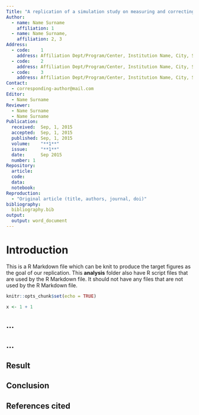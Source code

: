 ```yaml
---
Title: "A replication of a simulation study on measuring and correcting bias of under-5 mortality estimation in populations affected by HIV/AIDS"
Author:
  - name: Name Surname
    affiliation: 1
  - name: Name Surname,
    affiliation: 2, 3
Address:
  - code:    1
    address: Affiliation Dept/Program/Center, Institution Name, City, State, Country
  - code:    2
    address: Affiliation Dept/Program/Center, Institution Name, City, State, Country
  - code:    3
    address: Affiliation Dept/Program/Center, Institution Name, City, State, Country
Contact:
  - corresponding-author@mail.com
Editor:
  - Name Surname
Reviewer:
  - Name Surname
  - Name Surname
Publication:
  received:  Sep, 1, 2015
  accepted:  Sep, 1, 2015
  published: Sep, 1, 2015
  volume:    "**1**"
  issue:     "**1**"
  date:      Sep 2015
  number: 1
Repository:
  article:   
  code:      
  data:      
  notebook:  
Reproduction:
  - "Original article (title, authors, journal, doi)"
bibliography:
  bibliography.bib
output:
  output: word_document
---
```


# Introduction
This is a R Markdown file which can be knit to produce the target figures as the goal of our replication. This __analysis__ folder also have R script files that are used by the R Markdown file.  It should not have any files that are not used by the R Markdown file. 

```r
knitr::opts_chunk$set(echo = TRUE)
```


```r
x <- 1 + 1
```


## ...

## ...

## Result

## Conclusion

## References cited



